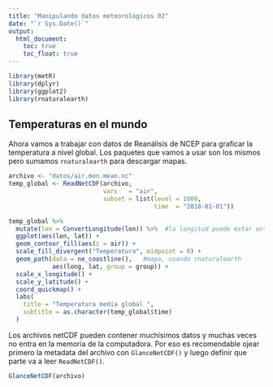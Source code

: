 ```yaml
---
title: "Manipulando datos meteorológicos 02"
date: "`r Sys.Date()`"
output: 
  html_document:
    toc: true
    toc_float: true
---
```


```r
library(metR)
library(dplyr)
library(ggplot2)
library(rnaturalearth)
```

## Temperaturas en el mundo

Ahora vamos a trabajar con datos de Reanálisis de NCEP para graficar la temperatura a nivel global. Los paquetes que vamos a usar son los mismos pero sumamos `rnaturalearth` para descargar mapas.


```r
archivo <- "datos/air.mon.mean.nc"
temp_global <- ReadNetCDF(archivo, 
                          vars   = "air", 
                          subset = list(level = 1000,
                                        time  = "2018-01-01"))
```

```r
temp_global %>%
  mutate(lon = ConvertLongitude(lon)) %>%  #la longitud puede estar entre -180 y 180
  ggplot(aes(lon, lat)) +
  geom_contour_fill(aes(z = air)) +
  scale_fill_divergent("Temperatura", midpoint = 0) +
  geom_path(data = ne_coastline(),   #mapa, usando rnaturalearth
            aes(long, lat, group = group)) +
  scale_x_longitude() +
  scale_y_latitude() +
  coord_quickmap() +
  labs(
    title = "Temperatura media global ",
    subtitle = as.character(temp_global$time)
  )
```

Los archivos netCDF pueden contener muchísimos datos y muchas veces no entra en la memoria de la computadora. Por eso es recomendable ojear primero la metadata del archivo con `GlanceNetCDF()` y luego definir que parte va a leer `ReadNetCDF()`.

```r
GlanceNetCDF(archivo)
```

